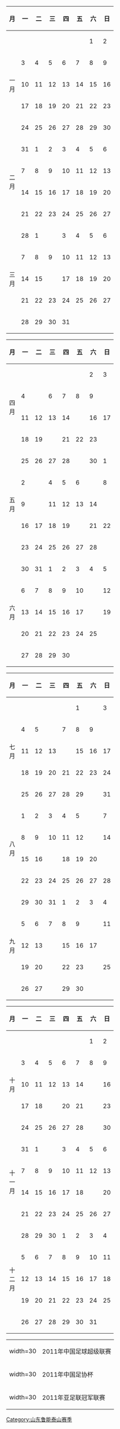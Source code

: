 {{Hidden begin| expanded = yes
| title = 2011赛季完全赛历
| header= |bg1=#ffffdd |bg2= |ta1= |ta2= |extra1= |extra2=
}}
{{col-start}}
{{col-4}}
{| width=100% class="wikitable" style="border: 2px solid black; text-align: center;font-size: 90%"
|-
! 月 !! 一 !! 二 !! 三 !! 四 !! 五 !! 六 !! 日
|-
! rowspan=5|一<br />月
|  ||  ||  ||  ||  || 1|| 2
|-
| 3|| 4|| 5|| 6|| 7|| 8|| 9
|-
|10||11||12||13||14||15||16
|-
|17||18||19||20||21||22||23
|-
|24||25||26||27||28||29||30
|-
! rowspan=4|二<br />月
|31|| 1|| 2|| 3|| 4|| 5|| 6
|-
| 7|| 8|| 9||10||11||12||13
|-
|14||15||16||17||18||19||20
|-
|21||22||23||24||25||26||27
|-
! rowspan=5|三<br />月
|28|| 1||{{fbc mcc|亚}}{{Tooltip| 2 | 2011年亚冠联赛小组赛第1轮 全北现代汽车 1-0 山东鲁能泰山}}|| 3|| 4|| 5|| 6
|-
| 7|| 8|| 9||10||11||12||13
|-
|14||15||{{fbc mcc|亚}}{{Tooltip| 16 | 2011年亚冠联赛小组赛第2轮 山东鲁能泰山 2-0 大阪樱花}}||17||18||19||20
|-
|21||22||23||24||25||26||27
|-
|28||29||30||31||  ||  || 
|}
{{col-4}}
{| width=100% class="wikitable" style="border: 2px solid black; text-align: center;font-size: 90%"
|-
! 月 !! 一 !! 二 !! 三 !! 四 !! 五 !! 六 !! 日
|-
! rowspan=4|四<br />月
|  ||  ||  ||  ||{{fbc mcc|联}}{{Tooltip| 1 | 2011年中超联赛第01轮 山东鲁能泰山3-3 成都谢菲联}}|| 2|| 3
|-
| 4||{{fbc mcc|亚}}{{Tooltip| 5 | 2011年亚冠联赛小组赛第3轮 阿雷马 1-1 山东鲁能泰山}}|| 6|| 7|| 8|| 9||{{fbc mcc|联}}{{Tooltip| 10 | 2011年中超联赛第02轮 山东鲁能泰山 1-0 长春亚泰}}
|-
|11||12||13||14||{{fbc mcc|联}}{{Tooltip| 15 | 2011年中超联赛第03轮 天津泰达 3-1 山东鲁能泰山}}||16||17
|-
|18||19||{{fbc mcc|亚}}{{Tooltip| 20 | 2011年亚冠联赛小组赛第4轮 山东鲁能泰山 5-0 阿雷马}}||21||22||23||{{fbc mcc|联}}{{Tooltip| 24 | 2011年中超联赛第04轮 山东鲁能泰山 2-1 陕西宝荣浐灞}}
|-
! rowspan=5|五<br />月
|25||26||27||28||{{fbc mcc|联}}{{Tooltip| 29 | 2011年中超联赛第05轮 上海申花 1-0 山东鲁能泰山}}||30|| 1
|-
| 2||{{fbc mcc|亚}}{{Tooltip| 3 | 2011年亚冠联赛小组赛第5轮 山东鲁能泰山 1-2 全北现代汽车}}|| 4|| 5|| 6||{{fbc mcc|联}}{{Tooltip| 7 | 2011年中超联赛第06轮 山东鲁能泰山 1-0 江苏舜天}}|| 8
|-
| 9||{{fbc mcc|亚}}{{Tooltip| 10 | 2011年亚冠联赛小组赛第6轮 大阪樱花 4-0 山东鲁能泰山}}||11||12||13||14||{{fbc mcc|联}}{{Tooltip| 15 | 2011年中超联赛第07轮 杭州绿城 1-0 山东鲁能泰山}}
|-
|16||17||18||19||{{fbc mcc|联}}{{Tooltip| 20 | 2011年中超联赛第08轮 山东鲁能泰山 0-0 广州恒大}}||21||22
|-
|23||24||25||26||27||28||{{fbc mcc|联}}{{Tooltip| 29 | 2011年中超联赛第09轮 大连实德 0-3 山东鲁能泰山}}
|-
! rowspan=5|六<br />月
|30||31|| 1|| 2|| 3|| 4|| 5
|-
| 6|| 7|| 8|| 9||10||{{fbc mcc|联}}{{Tooltip| 11 | 2011年中超联赛第10轮 山东鲁能泰山 1-0 南昌衡源}}||12
|-
|13||14||15||16||17||{{fbc mcc|联}}{{Tooltip| 18 | 2011年中超联赛第11轮 北京国安 1-1 山东鲁能泰山}}||19
|-
|20||21||22||23||24||25||{{fbc mcc|联}}{{Tooltip| 26 | 2011年中超联赛第13轮 辽宁宏运 0-1 山东鲁能泰山}}
|-
|27||28||29||30||  ||  ||  
|}
{{col-4}}
{| width=100% class="wikitable" style="border: 2px solid black; text-align: center;font-size: 90%"
|-
! 月 !! 一 !! 二 !! 三 !! 四 !! 五 !! 六 !! 日
|-
! rowspan=5|七<br />月
|  ||  ||  ||  || 1||{{fbc mcc|联}}{{Tooltip| 2 | 2011年中超联赛第14轮 山东鲁能泰山 2-0 深圳红钻}}|| 3
|-
| 4|| 5||{{fbc mcc|联}}{{Tooltip| 6 | 2011年中超联赛第15轮 河南建业 1-1 山东鲁能泰山}}|| 7|| 8|| 9||{{fbc mcc|联}}{{Tooltip| 10 | 2011年中超联赛第16轮 成都谢菲联 1-2 山东鲁能泰山}}
|-
|11||12||13||{{fbc mcc|联}}{{Tooltip| 14 | 2011年中超联赛第17轮 长春亚泰 1-1 山东鲁能泰山}}||15||16||17
|-
|18||19||20||21||22||23||24
|-
|25||26||27||28||29||{{fbc mcc|联}}{{Tooltip| 30 | 2011年中超联赛第18轮 山东鲁能泰山 1-1 天津泰达}}||31
|-
! rowspan=4|八<br />月
| 1|| 2|| 3|| 4|| 5||{{fbc mcc|联}}{{Tooltip| 6 | 2011年中超联赛第19轮 陕西宝荣浐灞 2-1 山东鲁能泰山}}|| 7
|-
| 8|| 9||10||11||12||{{fbc mcc|联}}{{Tooltip| 13 | 2011年中超联赛第20轮 山东鲁能泰山 2-0 上海申花}}||14
|-
|15||16||{{fbc mcc|联}}{{Tooltip| 17 | 2011年中超联赛第21轮 江苏舜天 2-0 山东鲁能泰山}}||18||19||20||{{fbc mcc|联}}{{Tooltip| 21 | 2011年中超联赛第22轮 山东鲁能泰山 1-2 杭州绿城}}
|-
|22||23||24||25||26||27||28
|-
! rowspan=5|九<br />月
|29||30||31|| 1|| 2|| 3|| 4
|-
| 5|| 6|| 7|| 8|| 9||{{fbc mcc|联}}{{Tooltip| 10 | 2011年中超联赛第23轮 广州恒大 2-0 山东鲁能泰山}}||11
|-
|12||13||{{fbc mcc|联}}{{Tooltip| 14 | 2011年中超联赛第12轮 山东鲁能泰山 0-1 青岛中能}}||15||16||17||{{fbc mcc|联}}{{Tooltip| 18 | 2011年中超联赛第24轮 山东鲁能泰山 0-0 大连实德}}
|-
|19||20||{{fbc mcc|杯}}{{Tooltip| 21 | 2011年中国足协杯四分之一决赛 山东鲁能泰山 2-2(点球4-3) 河南建业}}||22||23||{{fbc mcc|联}}{{Tooltip| 24 | 2011年中超联赛第25轮 南昌衡源 2-5 山东鲁能泰山}}||25
|-
|26||27||{{fbc mcc|联}}{{Tooltip| 28 | 2011年中超联赛第26轮 山东鲁能泰山 1-1 北京国安}}||29||30||  ||  
|}
{{col-4}}
{| width=100% class="wikitable" style="border: 2px solid black; text-align: center;font-size: 90%"
|-
! 月 !! 一 !! 二 !! 三 !! 四 !! 五 !! 六 !! 日
|-
! rowspan=5|十<br />月
|  ||  ||  ||  ||  || 1|| 2
|-
| 3|| 4|| 5|| 6|| 7|| 8|| 9
|-
|10||11||12||13||14||{{fbc mcc|联}}{{Tooltip| 15 | 2011年中超联赛第27轮 青岛中能 2-0 山东鲁能泰山}}||16
|-
|17||18||{{fbc mcc|杯}}{{Tooltip| 19 | 2011年中国足协杯半决赛 山东鲁能泰山 0-0(点球4-3) 北京国安}}||20||21||{{fbc mcc|联}}{{Tooltip| 22 | 2011年中超联赛第28轮 山东鲁能泰山 2-1 辽宁宏运}}||23
|-
|24||25||26||27||28||{{fbc mcc|联}}{{Tooltip| 29 | 2011年中超联赛第29轮 深圳红钻 2-3 山东鲁能泰山}}||30
|-
! rowspan=4|十<br />一<br />月
|31|| 1||{{fbc mcc|联}}{{Tooltip| 2 | 2011年中超联赛第30轮 山东鲁能泰山 1-0 河南建业}}|| 3|| 4|| 5|| 6
|-
| 7|| 8|| 9||10||11||12||13
|-
|14||15||16||17||18||{{fbc mcc|杯}}{{Tooltip| 19 | 2011年中国足协杯决赛（合肥） 山东鲁能泰山 1-2 天津泰达 }}||20
|-
|21||22||23||24||25||26||27
|-
! rowspan=5|十<br />二<br />月
|28||29||30|| 1|| 2|| 3|| 4
|-
| 5|| 6|| 7|| 8|| 9||10||11
|-
|12||13||14||15||16||17||18
|-
|19||20||21||22||23||24||25
|-
|26||27||28||29||30||31||  
|}
{{col-end}}
{| width=300 cellspacing="0" cellpadding="0" border="0" style="font-size: 90%"
| width=30 {{fbc mcc|联}}
| align="left" | 2011年中国足球超级联赛
|-
| width=30 {{fbc mcc|杯}}
| align="left" | 2011年中国足协杯
|-
| width=30 {{fbc mcc|亚}}
| align="left" | 2011年亚足联冠军联赛
|}
{{Hidden end}}
<noinclude>
{{DEFAULTSORT:Calendar 2011 Shandong Luneng Taishan}}
[[Category:山东鲁能泰山赛季]]
</noinclude>